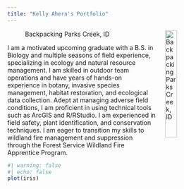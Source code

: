 ```yaml
---
title: "Kelly Ahern's Portfolio"
---
```

![Backpacking Parks Creek, ID](images/Backpack.JPEG){style="float:right; margin-left: 5%; fig-align:right; width:25%;" fig-alt="\"Selfie of Kelly Ahern with red backpack while hiking through verdant forest."}

I am a motivated upcoming graduate with a B.S. in Biology and multiple seasons of field experience, specializing in ecology and natural resource management. I am skilled in outdoor team operations and have years of hands-on experience in botany, invasive species management, habitat restoration, and ecological data collection. Adept at managing adverse field conditions, I am proficient in using technical tools such as ArcGIS and R/RStudio. I am experienced in field safety, plant identification, and conservation techniques. I am eager to transition my skills to wildland fire management and suppression through the Forest Service Wildland Fire Apprentice Program.


```r
#| warning: false
#| echo: false
plot(iris)
```

